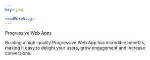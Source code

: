 ```yaml
---
key: pwa

readMoreSlug:
---
```


Progressive Web Apps

Building a high-quality Progressive Web App has incredible benefits, making it easy to delight your users, grow engagement and increase conversions.